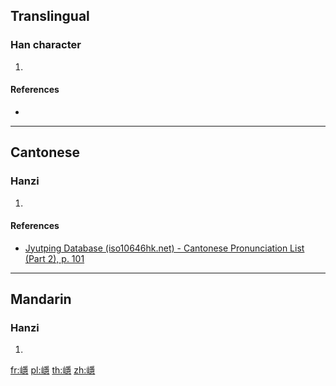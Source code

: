 {{character info/new}}
==Translingual==

===Han character===
{{Han char|rn=46|rad=山|as=14|sn=17|four=|canj=UBMP|ids=⿰山⿳⿱爫工彐心}}

# {{defn|Han|sort=山14}}

====References====
* {{Han ref|kx=0321.330|dkj=08568|dj=0622.060|hdz=10802.220|uh=5DBE|ud=23998}}

----

==Cantonese==

===Hanzi===
{{yue-hanzi|jyut=[[jan2]]|y=yan2}}

# {{defn|lang=yue|sort=山14}}

====References====
* [http://www.iso10646hk.net/jp/document/download.jsp Jyutping Database (iso10646hk.net) - Cantonese Pronunciation List (Part 2), p. 101]

----

==Mandarin==

===Hanzi===
{{cmn-hanzi|pin=[[yǐn]] ([[yin3]])|wg=yin<sup>3</sup>}}

# {{defn|lang=cmn|sort=山14}}

[[fr:嶾]]
[[pl:嶾]]
[[th:嶾]]
[[zh:嶾]]